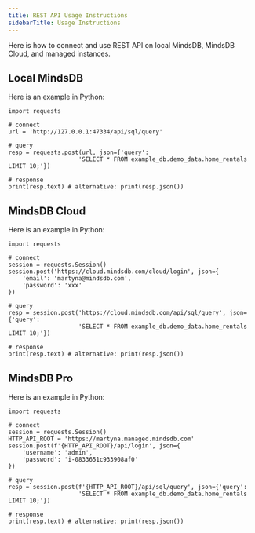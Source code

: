 ```yaml
---
title: REST API Usage Instructions
sidebarTitle: Usage Instructions
---
```


Here is how to connect and use REST API on local MindsDB, MindsDB Cloud, and managed instances.

## Local MindsDB

Here is an example in Python:

```
import requests

# connect
url = 'http://127.0.0.1:47334/api/sql/query'

# query
resp = requests.post(url, json={'query':
                    'SELECT * FROM example_db.demo_data.home_rentals LIMIT 10;'})

# response
print(resp.text) # alternative: print(resp.json())
```

## MindsDB Cloud

Here is an example in Python:

```
import requests

# connect
session = requests.Session()
session.post('https://cloud.mindsdb.com/cloud/login', json={
    'email': 'martyna@mindsdb.com',
    'password': 'xxx'
})

# query
resp = session.post('https://cloud.mindsdb.com/api/sql/query', json={'query':
                    'SELECT * FROM example_db.demo_data.home_rentals LIMIT 10;'})

# response
print(resp.text) # alternative: print(resp.json())
```

## MindsDB Pro

Here is an example in Python:

```
import requests

# connect
session = requests.Session()
HTTP_API_ROOT = 'https://martyna.managed.mindsdb.com'
session.post(f'{HTTP_API_ROOT}/api/login', json={
    'username': 'admin',
    'password': 'i-0833651c933908af0'
})

# query
resp = session.post(f'{HTTP_API_ROOT}/api/sql/query', json={'query':
                    'SELECT * FROM example_db.demo_data.home_rentals LIMIT 10;'})

# response
print(resp.text) # alternative: print(resp.json())
```
